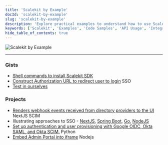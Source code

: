 ```yaml
---
title: 'Scalekit by Example'
docId: 'scalekit-by-example'
slug: 'scalekit-by-example'
description: 'Explore practical examples to understand how to use Scalekit effectively.'
keywords: ['Scalekit', 'Examples', 'Code Samples', 'API Usage', 'Integration', 'Best Practices']
hide_table_of_contents: true
---
```



<div className="centered-container">
  <img
    src={require('./hero-example-by-scalekit.png').default}
    alt="Scalekit by Example"
    style={{ width: '64px', height: '64px' }}
  />
</div>

<CenteredComponent />

---

<div className="row">
<div className="col col--6">
<div className="col-demo">

### Gists

- [Shell commands to install Scalekit SDK](https://gist.github.com/scalekit-devs/d18879b7f3cef987bf0e94218ecb2045)
- [Construct Authorization URL to redirect user to login](https://gist.github.com/scalekit-devs/22ea21cd3bf0e51590e95c102389b5e8)
  <span className="badge--lang">SSO</span>
- [Test in ourselves](/examples/hello-world)

</div>
</div>

<div className="col col--6">
<div className="col-demo">

### Projects

- [Renders webhook events received from directory providers to the UI](https://github.com/scalekit-inc/webhook-events-nextjs)
  <span className="badge--lang">NextJS</span> <span className="badge--lang">SCIM</span>
- Illustrating approaches to SSO - [NextJS](https://github.com/scalekit-inc/scalekit-nextjs-example),
  [Spring Boot](https://github.com/scalekit-inc/scalekit-spring-boot-example),
  [Go](https://github.com/scalekit-inc/scalekit-go-example),
  [NodeJS](https://github.com/scalekit-inc/scalekit-express-example)
- [Set up authentication and user provisioning with Google OIDC, Okta SAML, and Okta SCIM.](https://github.com/scalekit-inc/auth-examples)
  <span className="badge--lang">Python</span>
- [Embed Admin Portal into iframe](https://github.com/scalekit-inc/embed-admin-portal-sample)
  <span className="badge--lang">Nodejs</span>

</div>
</div>
</div>
